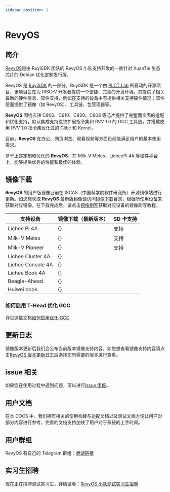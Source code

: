 ```yaml
---
sidebar_position: 1
---
```





# RevyOS

## 简介

[RevyOS](https://github.com/orgs/revyos/repositories)是由 RuyiSDK 团队的 RevyOS 小队支持开发的一款针对 XuanTie 生态芯片的 Debian 优化定制发行版。

RevyOS 是 [RuyiSDK](https://ruyisdk.org/) 的一部分。RuyiSDK 是一个由 [PLCT Lab](https://plctlab.org/zh/) 所启动的开源项目，该项目旨在为 RISC-V 开发者提供一个便捷、完善的开发环境，其提供了相关最新的硬件信息、软件支持，例如在支持的设备中有提供相关支持硬件情况；软件层面提供了镜像（如 RevyOS）、工具链、包管理器等。

__RevyOS__ 围绕玄铁 C906、C910、C920、C908 等芯片提供了完整而全面的适配和优化支持，默认集成支持玄铁扩展指令集和 RVV 1.0 的 GCC 工具链，并搭载使用 RVV 1.0 指令集优化过的 Glibc 和 Kernel。

目前，__RevyOS__ 在办公、网页浏览、观看视频等方面已经能满足用户的基本使用需求。

基于上述定制和优化的 __RevyOS__，在 Milk-V Meles，LicheePi 4A 等硬件平台上，能够提供优秀的性能和极佳的体验。

## 镜像下载

__RevyOS__ 的用户版镜像目前在 ISCAS（中国科学院软件研究所）开源镜像站进行更新。如您想获取 __RevyOS__ 最新版镜像请访问[镜像下载](https://mirror.iscas.ac.cn/revyos/extra/images/)目录，根据所使用设备来获取对应镜像。在下载完成后，请点击[镜像刷写](../Installation/intro/)获取对应设备的镜像刷写教程。

| 支持设备           | 镜像下载（最新版本）                               |  SD 卡支持 |
| ----------------- | --------------------------------------------- | --------- |
| Lichee Pi 4A      | {<DownloadLink device="Lichee Pi 4A" />}      | 支持       |
| Milk-V Meles      | {<DownloadLink device="Milk-V Meles" />}      | 支持       |
| Milk-V Pioneer    | {<DownloadLink device="Milk-V Pioneer" />}    | 支持       |
| Lichee Cluster 4A | {<DownloadLink device="Lichee Cluster 4A" />} |           |
| Lichee Console 4A | {<DownloadLink device="Lichee Console 4A" />} |           |
| Lichee Book 4A    | {<DownloadLink device="Lichee Book 4A" />}    |           |
| Beagle-Ahead      | {<DownloadLink device="Beagle-Ahead" />}      |           |
| Huiwei book       | {<DownloadLink device="Huiwei book" />}       |           |

### 如何启用 T-Head 优化 GCC

详见这篇文档[如何启用优化 GCC](../build/debian/enable_optimization_gcc/)

## 更新日志

镜像版本更新后我们会公布当前版本镜像支持内容，如您想查看镜像支持内容请点击[RevyOS 版本更新日志](../Changelog/changelog-index/)后选择您所需要的版本进行查看。

## issue 相关

如果您在使用过程中遇到问题，可以进行[issue 申报](../issue/)。

## 用户文档

在本 DOCS 中，我们拥有相关的使用构建与适配文档以及测试文档方便让用户对部分内容进行参考，完善的文档支持加快了用户对于系统的上手时间。

## 用户群组

RevyOS 有自己的 Telegram 群组：[邀请链接](https://t.me/+Pi6px22-OsUxM2M1)

## 实习生招聘

现在正在招聘测试实习生，详情请看：[RevyOS 小队测试实习生招聘](https://github.com/plctlab/weloveinterns/blob/master/open-internships.md#j143-revyos%E5%B0%8F%E9%98%9F%E6%B5%8B%E8%AF%95%E5%AE%9E%E4%B9%A0%E7%94%9F20241111%E5%BC%80%E6%94%BE100%E5%90%8D)
